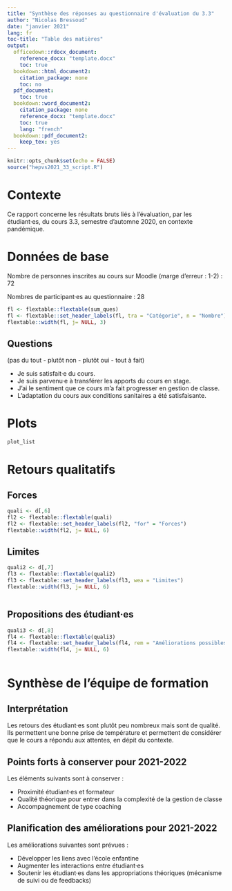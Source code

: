 ```yaml
---
title: "Synthèse des réponses au questionnaire d'évaluation du 3.3"
author: "Nicolas Bressoud"
date: "janvier 2021"
lang: fr
toc-title: "Table des matières"
output:
  officedown::rdocx_document:
    reference_docx: "template.docx"
    toc: true
  bookdown::html_document2:
    citation_package: none
    toc: no
  pdf_document:
    toc: true
  bookdown::word_document2:
    citation_package: none
    reference_docx: "template.docx"
    toc: true
    lang: "french"
  bookdown::pdf_document2:
    keep_tex: yes
---
```



```r
knitr::opts_chunk$set(echo = FALSE)
source("hepvs2021_33_script.R")
```

# Contexte

Ce rapport concerne les résultats bruts liés à l'évaluation, par les étudiant·es, du cours 3.3, semestre d'automne 2020, en contexte pandémique.

# Données de base

Nombre de personnes inscrites au cours sur Moodle (marge d'erreur : 1-2) : 72

Nombres de participant·es au questionnaire : 28


```r
fl <- flextable::flextable(sum_ques)
fl <- flextable::set_header_labels(fl, tra = "Catégorie", n = "Nombre")
flextable::width(fl, j= NULL, 3)


```


## Questions
(pas du tout - plutôt non - plutôt oui - tout à fait)

- Je suis satisfait·e du cours.
- Je suis parvenu·e à transférer les apports du cours en stage.
- J'ai le sentiment que ce cours m'a fait progresser en gestion de classe.
- L'adaptation du cours aux conditions sanitaires a été satisfaisante.

# Plots

```r
plot_list
```

# Retours qualitatifs 

## Forces

```r
quali <- d[,6]
fl2 <- flextable::flextable(quali)
fl2 <- flextable::set_header_labels(fl2, "for" = "Forces")
flextable::width(fl2, j= NULL, 6)

```

## Limites

```r


quali2 <- d[,7]
fl3 <- flextable::flextable(quali2)
fl3 <- flextable::set_header_labels(fl3, wea = "Limites")
flextable::width(fl3, j= NULL, 6)



```

## Propositions des étudiant·es

```r



quali3 <- d[,8]
fl4 <- flextable::flextable(quali3)
fl4 <- flextable::set_header_labels(fl4, rem = "Améliorations possibles")
flextable::width(fl4, j= NULL, 6)



```

# Synthèse de l'équipe de formation

## Interprétation

Les retours des étudiant·es sont plutôt peu nombreux mais sont de qualité. Ils permettent une bonne prise de température et permettent de considérer que le cours a répondu aux attentes, en dépit du contexte.

## Points forts à conserver pour 2021-2022

Les éléments suivants sont à conserver :

- Proximité étudiant·es et formateur
- Qualité théorique pour entrer dans la complexité de la gestion de classe
- Accompagnement de type coaching

## Planification des améliorations pour 2021-2022

Les améliorations suivantes sont prévues :

- Développer les liens avec l'école enfantine
- Augmenter les interactions entre étudiant·es
- Soutenir les étudiant·es dans les appropriations théoriques (mécanisme de suivi ou de feedbacks)